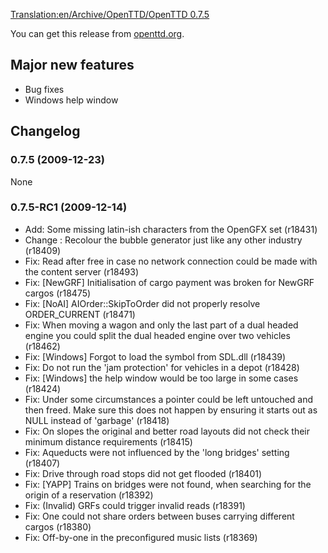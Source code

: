 [[Translation:en/Archive/OpenTTD/OpenTTD 0.7.5]]
{{fr/Traduction|en/Archive/OpenTTD/OpenTTD 0.7.5|0}}


{{en/Archive/OpenTTD/NaviPrevNext|prev=en/Archive/OpenTTD/OpenTTD 0.7.4|next=en/Archive/OpenTTD/OpenTTD 1.0.0|date=2009-12-23}}

You can get this release from [http://www.openttd.org/en/download-stable openttd.org].

==Major new features==

*Bug fixes
*Windows help window

==Changelog==

===0.7.5 (2009-12-23)===

None

===0.7.5-RC1 (2009-12-14)===

* Add: Some missing latin-ish characters from the OpenGFX set (r18431)
* Change {{en/Flyspray|3349}}: Recolour the bubble generator just like any other industry (r18409)
* Fix: Read after free in case no network connection could be made with the content server (r18493)
* Fix: [NewGRF] Initialisation of cargo payment was broken for NewGRF cargos {{en/Flyspray|3344}} (r18475)
* Fix: [NoAI] AIOrder::SkipToOrder did not properly resolve ORDER_CURRENT (r18471)
* Fix: When moving a wagon and only the last part of a dual headed engine you could split the dual headed engine over two vehicles (r18462)
* Fix: [Windows] Forgot to load the symbol from SDL.dll (r18439)
* Fix: Do not run the 'jam protection' for vehicles in a depot {{en/Flyspray|3360}} (r18428)
* Fix: [Windows] the help window would be too large in some cases {{en/Flyspray|3327}} (r18424)
* Fix: Under some circumstances a pointer could be left untouched and then freed. Make sure this does not happen by ensuring it starts out as NULL instead of 'garbage' {{en/Flyspray|3298}} (r18418)
* Fix: On slopes the original and better road layouts did not check their minimum distance requirements {{en/Flyspray|3332}} (r18415)
* Fix: Aqueducts were not influenced by the 'long bridges' setting {{en/Flyspray|3338}} (r18407)
* Fix: Drive through road stops did not get flooded (r18401)
* Fix: [YAPP] Trains on bridges were not found, when searching for the origin of a reservation {{en/Flyspray|3345}} (r18392)
* Fix: (Invalid) GRFs could trigger invalid reads (r18391)
* Fix: One could not share orders between buses carrying different cargos (r18380)
* Fix: Off-by-one in the preconfigured music lists {{en/Flyspray|3339}} (r18369)